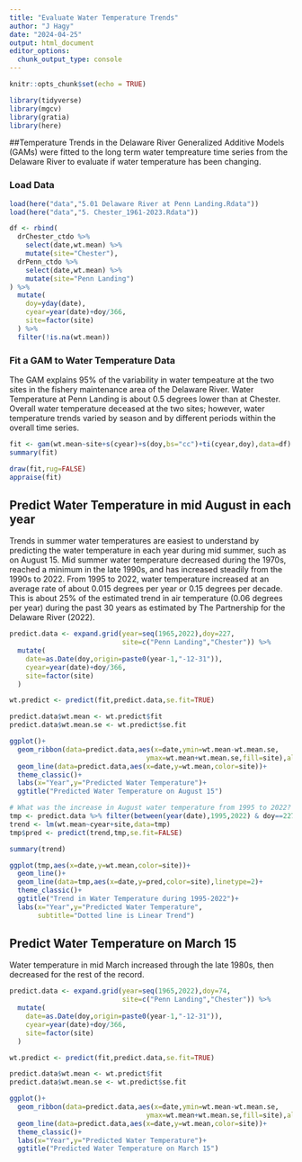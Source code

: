 ```yaml
---
title: "Evaluate Water Temperature Trends"
author: "J Hagy"
date: "2024-04-25"
output: html_document
editor_options: 
  chunk_output_type: console
---
```


```r
knitr::opts_chunk$set(echo = TRUE)

library(tidyverse)
library(mgcv)
library(gratia)
library(here)

```

##Temperature Trends in the Delaware River
Generalized Additive Models (GAMs) were fitted to the long term water tempreature time series from the Delaware River to evaluate if water temperature has been changing.

### Load Data

```r

load(here("data","5.01 Delaware River at Penn Landing.Rdata"))
load(here("data","5. Chester_1961-2023.Rdata"))

df <- rbind(
  drChester_ctdo %>% 
    select(date,wt.mean) %>% 
    mutate(site="Chester"),
  drPenn_ctdo %>% 
    select(date,wt.mean) %>% 
    mutate(site="Penn Landing")
) %>% 
  mutate(
    doy=yday(date),
    cyear=year(date)+doy/366,
    site=factor(site)
  ) %>% 
  filter(!is.na(wt.mean))

```

### Fit a GAM to Water Temperature Data
The GAM explains 95% of the variability in water tempeature at the two sites in the fishery maintenance area of the Delaware River.  Water Temperature at Penn Landing is about 0.5 degrees lower than at Chester. Overall water temperature deceased at the two sites; however, water temperature trends varied by season and by different periods within the overall time series.

```r
fit <- gam(wt.mean~site+s(cyear)+s(doy,bs="cc")+ti(cyear,doy),data=df)
summary(fit)

draw(fit,rug=FALSE)
appraise(fit)

```

## Predict Water Temperature in mid August in each year
Trends in summer water temperatures are easiest to understand by predicting the water temperature in each year during mid summer, such as on August 15.  Mid summer water temperature decreased during the 1970s, reached a minimum in the late 1990s, and has increased steadily from the 1990s to 2022.  From 1995 to 2022, water temperature increased at an average rate of about 0.015 degrees per year or 0.15 degrees per decade. This is about 25% of the estimated trend in air temperature (0.06 degrees per year) during the past 30 years as estimated by The Partnership for the Delaware River (2022).

```r

predict.data <- expand.grid(year=seq(1965,2022),doy=227,
                            site=c("Penn Landing","Chester")) %>% 
  mutate(
    date=as.Date(doy,origin=paste0(year-1,"-12-31")),
    cyear=year(date)+doy/366,
    site=factor(site)
  )

wt.predict <- predict(fit,predict.data,se.fit=TRUE)

predict.data$wt.mean <- wt.predict$fit
predict.data$wt.mean.se <- wt.predict$se.fit

ggplot()+
  geom_ribbon(data=predict.data,aes(x=date,ymin=wt.mean-wt.mean.se,
                                  ymax=wt.mean+wt.mean.se,fill=site),alpha=0.2)+
  geom_line(data=predict.data,aes(x=date,y=wt.mean,color=site))+
  theme_classic()+
  labs(x="Year",y="Predicted Water Temperature")+
  ggtitle("Predicted Water Temperature on August 15")

# What was the increase in August water temperature from 1995 to 2022?
tmp <- predict.data %>% filter(between(year(date),1995,2022) & doy==227)
trend <- lm(wt.mean~cyear+site,data=tmp)
tmp$pred <- predict(trend,tmp,se.fit=FALSE)

summary(trend)

ggplot(tmp,aes(x=date,y=wt.mean,color=site))+
  geom_line()+
  geom_line(data=tmp,aes(x=date,y=pred,color=site),linetype=2)+
  theme_classic()+
  ggtitle("Trend in Water Temperature during 1995-2022")+
  labs(x="Year",y="Predicted Water Temperature",
       subtitle="Dotted line is Linear Trend")

```

## Predict Water Temperature on March 15
Water temperature in mid March increased through the late 1980s, then decreased for the rest of the record.

```r

predict.data <- expand.grid(year=seq(1965,2022),doy=74,
                            site=c("Penn Landing","Chester")) %>% 
  mutate(
    date=as.Date(doy,origin=paste0(year-1,"-12-31")),
    cyear=year(date)+doy/366,
    site=factor(site)
  )

wt.predict <- predict(fit,predict.data,se.fit=TRUE)

predict.data$wt.mean <- wt.predict$fit
predict.data$wt.mean.se <- wt.predict$se.fit

ggplot()+
  geom_ribbon(data=predict.data,aes(x=date,ymin=wt.mean-wt.mean.se,
                                  ymax=wt.mean+wt.mean.se,fill=site),alpha=0.2)+
  geom_line(data=predict.data,aes(x=date,y=wt.mean,color=site))+
  theme_classic()+
  labs(x="Year",y="Predicted Water Temperature")+
  ggtitle("Predicted Water Temperature on March 15")


```

